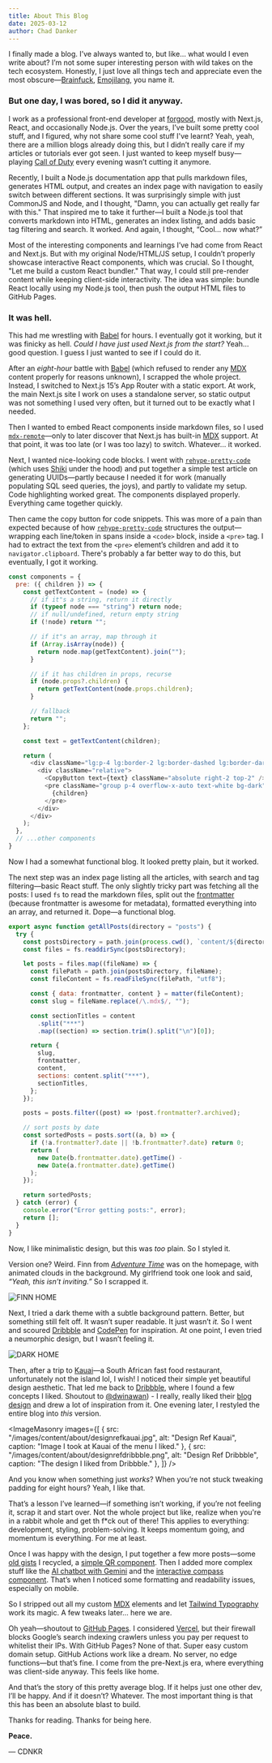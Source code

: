 ```yaml
---
title: About This Blog
date: 2025-03-12
author: Chad Danker
---
```


I finally made a blog. I’ve always wanted to, but like… what would I even write about? I’m not some super interesting person with wild takes on the tech ecosystem. Honestly, I just love all things tech and appreciate even the most obscure—[Brainfuck](https://en.wikipedia.org/wiki/Brainfuck), [Emojilang](https://github.com/grininja/emojilang), you name it.  

### But one day, I was bored, so I did it anyway.  

I work as a professional front-end developer at [forgood](https://www.forgood.co.za), mostly with Next.js, React, and occasionally Node.js. Over the years, I’ve built some pretty cool stuff, and I figured, why not share some cool stuff I've learnt? Yeah, yeah, there are a million blogs already doing this, but I didn’t really care if my articles or tutorials ever got seen. I just wanted to keep myself busy—playing [Call of Duty](https://en.wikipedia.org/wiki/Call_of_Duty) every evening wasn’t cutting it anymore.  

Recently, I built a Node.js documentation app that pulls markdown files, generates HTML output, and creates an index page with navigation to easily switch between different sections. It was surprisingly simple with just CommonJS and Node, and I thought, "Damn, you can actually get really far with this." That inspired me to take it further—I built a Node.js tool that converts markdown into HTML, generates an index listing, and adds basic tag filtering and search. It worked. And again, I thought, “Cool… now what?”  

Most of the interesting components and learnings I’ve had come from React and Next.js. But with my original Node/HTML/JS setup, I couldn’t properly showcase interactive React components, which was crucial. So I thought, "Let me build a custom React bundler." That way, I could still pre-render content while keeping client-side interactivity. The idea was simple: bundle React locally using my Node.js tool, then push the output HTML files to GitHub Pages.  

### It was hell.  

This had me wrestling with [Babel](https://babeljs.io/) for hours. I eventually got it working, but it was finicky as hell. _Could I have just used Next.js from the start?_ Yeah… good question. I guess I just wanted to see if I could do it.  

After an *eight-hour* battle with [Babel](https://babeljs.io/) (which refused to render any [MDX](https://mdxjs.com/) content properly for reasons unknown), I scrapped the whole project. Instead, I switched to Next.js 15’s App Router with a static export. At work, the main Next.js site I work on uses a standalone server, so static output was not something I used very often, but it turned out to be exactly what I needed.  

Then I wanted to embed React components inside markdown files, so I used [`mdx-remote`](https://www.npmjs.com/package/next-mdx-remote/v/0.5.1)—only to later discover that Next.js has built-in [MDX](https://mdxjs.com/) support. At that point, it was too late (or I was too lazy) to switch. Whatever… it worked.  

Next, I wanted nice-looking code blocks. I went with [`rehype-pretty-code`](https://rehype-pretty.pages.dev/) (which uses [Shiki](https://shiki.matsu.io/) under the hood) and put together a simple test article on generating UUIDs—partly because I needed it for work (manually populating SQL seed queries, the joys), and partly to validate my setup. Code highlighting worked great. The components displayed properly. Everything came together quickly.  

Then came the copy button for code snippets. This was more of a pain than expected because of how [`rehype-pretty-code`](https://rehype-pretty.pages.dev/) structures the output—wrapping each line/token in spans inside a `<code>` block, inside a `<pre>` tag. I had to extract the text from the `<pre>` element’s children and add it to `navigator.clipboard`. There's probably a far better way to do this, but eventually, I got it working.  

```javascript
const components = {
  pre: ({ children }) => {
    const getTextContent = (node) => {
      // if it"s a string, return it directly
      if (typeof node === "string") return node;
      // if null/undefined, return empty string
      if (!node) return "";

      // if it"s an array, map through it
      if (Array.isArray(node)) {
        return node.map(getTextContent).join("");
      }

      // if it has children in props, recurse
      if (node.props?.children) {
        return getTextContent(node.props.children);
      }

      // fallback
      return "";
    };

    const text = getTextContent(children);

    return (
      <div className="lg:p-4 lg:border-2 lg:border-dashed lg:border-dark my-8">
        <div className="relative">
          <CopyButton text={text} className="absolute right-2 top-2" />
          <pre className="group p-4 overflow-x-auto text-white bg-dark">
            {children}
          </pre>
        </div>
      </div>
    );
  },
  // ...other components
}
```

Now I had a somewhat functional blog. It looked pretty plain, but it worked.  

The next step was an index page listing all the articles, with search and tag filtering—basic React stuff. The only slightly tricky part was fetching all the posts: I used `fs` to read the markdown files, split out the [frontmatter](https://jekyllrb.com/docs/front-matter/) (because frontmatter is awesome for metadata), formatted everything into an array, and returned it. Dope—a functional blog.  

```javascript
export async function getAllPosts(directory = "posts") {
  try {
    const postsDirectory = path.join(process.cwd(), `content/${directory}`);
    const files = fs.readdirSync(postsDirectory);

    let posts = files.map((fileName) => {
      const filePath = path.join(postsDirectory, fileName);
      const fileContent = fs.readFileSync(filePath, "utf8");

      const { data: frontmatter, content } = matter(fileContent);
      const slug = fileName.replace(/\.mdx$/, "");

      const sectionTitles = content
        .split("***")
        .map((section) => section.trim().split("\n")[0]);

      return {
        slug,
        frontmatter,
        content,
        sections: content.split("***"),
        sectionTitles,
      };
    });

    posts = posts.filter((post) => !post.frontmatter?.archived);

    // sort posts by date
    const sortedPosts = posts.sort((a, b) => {
      if (!a.frontmatter?.date || !b.frontmatter?.date) return 0;
      return (
        new Date(b.frontmatter.date).getTime() -
        new Date(a.frontmatter.date).getTime()
      );
    });

    return sortedPosts;
  } catch (error) {
    console.error("Error getting posts:", error);
    return [];
  }
}
```

Now, I like minimalistic design, but this was *too* plain. So I styled it.  

Version one? Weird. Finn from [*Adventure Time*](https://en.wikipedia.org/wiki/Adventure_Time) was on the homepage, with animated clouds in the background. My girlfriend took one look and said, *“Yeah, this isn’t inviting.”* So I scrapped it.  

![FINN HOME](/images/content/about/finnhome.png)

Next, I tried a dark theme with a subtle background pattern. Better, but something still felt off. It wasn’t super readable. It just wasn’t *it.* So I went and scoured [Dribbble](https://dribbble.com/) and [CodePen](https://codepen.io/) for inspiration. At one point, I even tried a neumorphic design, but I wasn’t feeling it.  

![DARK HOME](/images/content/about/darkhome.png)

Then, after a trip to [Kauai](https://kauai.co.za/)—a South African fast food restaurant, unfortunately not the island lol, I wish! I noticed their simple yet beautiful design aesthetic. That led me back to [Dribbble](https://dribbble.com/), where I found a few concepts I liked. Shoutout to [@dwinawan](https://dribbble.com/dwinawan)) - I really, really liked their [blog design](https://dribbble.com/shots/24983782-Design-Exploration-Blog-Website) and drew a lot of inspiration from it. One evening later, I restyled the entire blog into *this* version.  

<ImageMasonry images={[
  { src: "/images/content/about/designrefkauai.jpg", alt: "Design Ref Kauai", caption: "Image I took at Kauai of the menu I liked." },
  { src: "/images/content/about/designrefdribbble.png", alt: "Design Ref Dribbble", caption: "The design I liked from Dribbble." },
]} />

And you know when something just *works*? When you’re not stuck tweaking padding for eight hours? Yeah, I like that.  

That’s a lesson I’ve learned—if something isn’t working, if you’re not feeling it, scrap it and start over. Not the whole project but like, realize when you're in a rabbit whole and get th f*ck out of there! This applies to everything: development, styling, problem-solving. It keeps momentum going, and momentum is everything. For me at least.

Once I was happy with the design, I put together a few more posts—some [old gists](https://gist.github.com/cdnkr) I recycled, a [simple QR component](https://cdnkr.blog/post/qr-generator). Then I added more complex stuff like the [AI chatbot with Gemini](https://cdnkr.blog/post/ai-chatbot-component-with-product-preview-cards-in-next-with-gemini-2-flash) and the [interactive compass component](https://cdnkr.blog/post/build-a-compass-with-the-device-orientation-api). That’s when I noticed some formatting and readability issues, especially on mobile.  

So I stripped out all my custom [MDX](https://mdxjs.com/) elements and let [Tailwind Typography](https://github.com/tailwindlabs/tailwindcss-typography) work its magic. A few tweaks later… here we are.  

Oh yeah—shoutout to [GitHub Pages](https://pages.github.com/). I considered [Vercel](https://vercel.com/), but their firewall blocks Google’s search indexing crawlers unless you pay per request to whitelist their IPs. With GitHub Pages? None of that. Super easy custom domain setup. GitHub Actions work like a dream. No server, no edge functions—but that’s fine. I come from the pre-Next.js era, where everything was client-side anyway. This feels like home.  

And that’s the story of this pretty average blog. If it helps just one other dev, I’ll be happy. And if it doesn’t? Whatever. The most important thing is that this has been an absolute blast to build.  

Thanks for reading. Thanks for being here.  

**Peace.** 

— CDNKR